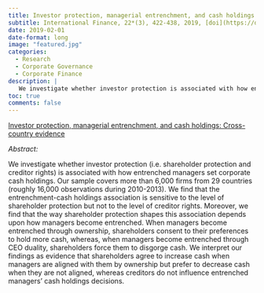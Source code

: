 ```yaml
---
title: Investor protection, managerial entrenchment, and cash holdings - Cross-country evidence
subtitle: International Finance, 22*(3), 422-438, 2019, [doi](https://doi.org/10.1111/infi.12343)
date: 2019-02-01
date-format: long
image: "featured.jpg"
categories:
  - Research
  - Corporate Governance
  - Corporate Finance
description: |
   We investigate whether investor protection is associated with how entrenched managers set corporate cash holdings
toc: true
comments: false
---
```


<script type="text/javascript" src="//cdn.plu.mx/widget-popup.js"></script>

<a href="https://plu.mx/plum/a/?doi=10.1111%2Finfi.12343" data-popup="right" data-size="large" class="plumx-plum-print-popup" data-site="plum" data-hide-when-empty="true">Investor protection, managerial entrenchment, and cash holdings: Cross-country evidence</a>

*Abstract:*

We investigate whether investor protection (i.e. shareholder protection and creditor rights) is associated with how entrenched managers set corporate cash holdings. Our sample covers more than 6,000 firms from 29 countries (roughly 16,000 observations during 2010-2013). We find that the entrenchment-cash holdings association is sensitive to the level of shareholder protection but not to the level of creditor rights. Moreover, we find that the way shareholder protection shapes this association depends upon how managers become entrenched. When managers become entrenched through ownership, shareholders consent to their preferences to hold more cash, whereas, when managers become entrenched through CEO duality, shareholders force them to disgorge cash. We interpret our findings as evidence that shareholders agree to increase cash when managers are aligned with them by ownership but prefer to decrease cash when they are not aligned, whereas creditors do not influence entrenched managers' cash holdings decisions.

